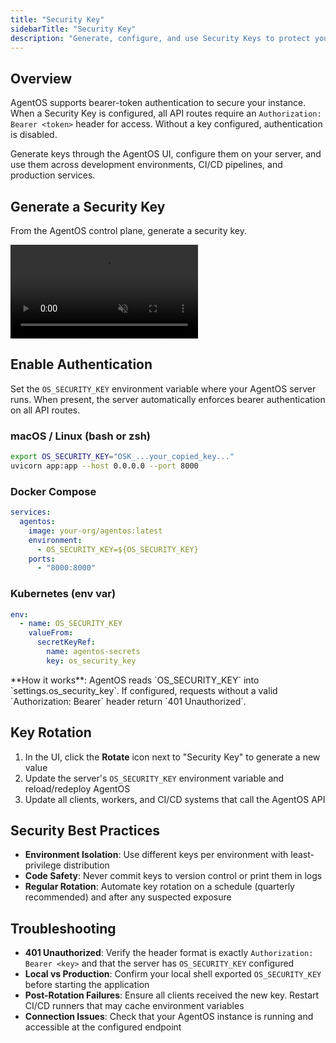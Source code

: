 ```yaml
---
title: "Security Key"
sidebarTitle: "Security Key"
description: "Generate, configure, and use Security Keys to protect your AgentOS instance with bearer-token authentication"
---
```


## Overview

AgentOS supports bearer-token authentication to secure your instance. When a Security Key is configured, all API routes require an `Authorization: Bearer <token>` header for access. Without a key configured, authentication is disabled.

Generate keys through the AgentOS UI, configure them on your server, and use them across development environments, CI/CD pipelines, and production services.

## Generate a Security Key

From the AgentOS control plane, generate a security key.

<Frame>
  <video
    autoPlay
    muted
    loop
    playsInline
    style={{ borderRadius: "0.5rem", width: "100%", height: "auto" }}
  >
    <source src="/videos/agentos-security-key.mp4" type="video/mp4" />
  </video>
</Frame>

## Enable Authentication

Set the `OS_SECURITY_KEY` environment variable where your AgentOS server runs. When present, the server automatically enforces bearer authentication on all API routes.

### macOS / Linux (bash or zsh)

```bash
export OS_SECURITY_KEY="OSK_...your_copied_key..."
uvicorn app:app --host 0.0.0.0 --port 8000
```

### Docker Compose

```yaml
services:
  agentos:
    image: your-org/agentos:latest
    environment:
      - OS_SECURITY_KEY=${OS_SECURITY_KEY}
    ports:
      - "8000:8000"
```

### Kubernetes (env var)

```yaml
env:
  - name: OS_SECURITY_KEY
    valueFrom:
      secretKeyRef:
        name: agentos-secrets
        key: os_security_key
```

<Note>
  **How it works**: AgentOS reads `OS_SECURITY_KEY` into
  `settings.os_security_key`. If configured, requests without a valid
  `Authorization: Bearer` header return `401 Unauthorized`.
</Note>

## Key Rotation

1. In the UI, click the **Rotate** icon next to "Security Key" to generate a new value
2. Update the server's `OS_SECURITY_KEY` environment variable and reload/redeploy AgentOS
3. Update all clients, workers, and CI/CD systems that call the AgentOS API

## Security Best Practices

- **Environment Isolation**: Use different keys per environment with least-privilege distribution
- **Code Safety**: Never commit keys to version control or print them in logs
- **Regular Rotation**: Automate key rotation on a schedule (quarterly recommended) and after any suspected exposure

## Troubleshooting

- **401 Unauthorized**: Verify the header format is exactly `Authorization: Bearer <key>` and that the server has `OS_SECURITY_KEY` configured
- **Local vs Production**: Confirm your local shell exported `OS_SECURITY_KEY` before starting the application
- **Post-Rotation Failures**: Ensure all clients received the new key. Restart CI/CD runners that may cache environment variables
- **Connection Issues**: Check that your AgentOS instance is running and accessible at the configured endpoint
